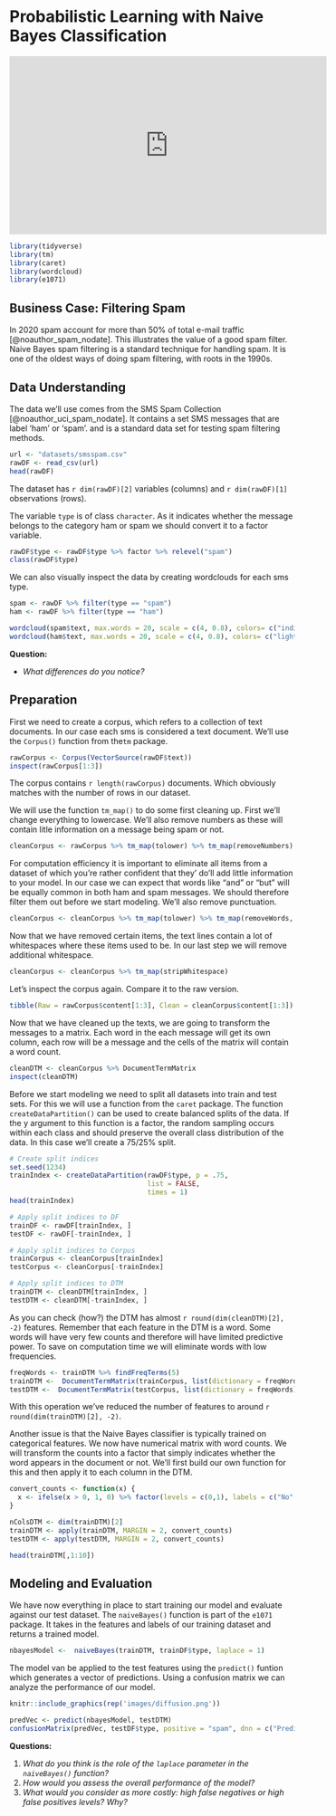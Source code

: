 # Probabilistic Learning with Naive Bayes Classification {#naivebayes}

<iframe width="560" height="315" src="https://www.youtube.com/embed/O2L2Uv9pdDA" frameborder="0" allow="accelerometer; autoplay; clipboard-write; encrypted-media; gyroscope; picture-in-picture" allowfullscreen></iframe>

```r
library(tidyverse)
library(tm)
library(caret)
library(wordcloud)
library(e1071)
```

## Business Case: Filtering Spam
In 2020 spam account for more than 50% of total e-mail traffic [@noauthor_spam_nodate]. This illustrates the value of a good spam filter. Naive Bayes spam filtering is a standard technique for handling spam. It is one of the oldest ways of doing spam filtering, with roots in the 1990s.

## Data Understanding
The data we'll use comes from the SMS Spam Collection [@noauthor_uci_spam_nodate]. It contains a set SMS messages that are label 'ham' or 'spam'. and is a standard data set for testing spam filtering methods.

```r
url <- "datasets/smsspam.csv"
rawDF <- read_csv(url)
head(rawDF)
```

The dataset has `r dim(rawDF)[2]` variables (columns) and `r dim(rawDF)[1]` observations (rows).

The variable `type` is of class `character`. As it indicates whether the message belongs to the category ham or spam we should convert it to a factor variable.

```r
rawDF$type <- rawDF$type %>% factor %>% relevel("spam")
class(rawDF$type)
```

We can also visually inspect the data by creating wordclouds for each sms type.

```r
spam <- rawDF %>% filter(type == "spam")
ham <- rawDF %>% filter(type == "ham")

wordcloud(spam$text, max.words = 20, scale = c(4, 0.8), colors= c("indianred1","indianred2","indianred3","indianred"))
wordcloud(ham$text, max.words = 20, scale = c(4, 0.8), colors= c("lightsteelblue1","lightsteelblue2","lightsteelblue3","lightsteelblue"))
```
**Question:**

* *What differences do you notice?*

## Preparation
First we need to create a corpus, which refers to a collection of text documents. In our case each sms is considered a text document. We'll use the `Corpus()` function from the`tm` package.

```r
rawCorpus <- Corpus(VectorSource(rawDF$text))
inspect(rawCorpus[1:3])
```

The corpus contains `r length(rawCorpus)` documents. Which obviously matches with the number of rows in our dataset.

We will use the function `tm_map()` to do some first cleaning up. First we'll change everything to lowercase. We'll also remove numbers as these will contain litle information on a message being spam or not.

```r
cleanCorpus <- rawCorpus %>% tm_map(tolower) %>% tm_map(removeNumbers)
```

For computation efficiency it is important to eliminate all items from a dataset of which you're rather confident that they' do'll add little information to your model. In our case we can expect that words like "and" or "but" will be equally common in both ham and spam messages. We should therefore filter them out before we start modeling. We'll also remove punctuation.

```r
cleanCorpus <- cleanCorpus %>% tm_map(tolower) %>% tm_map(removeWords, stopwords()) %>% tm_map(removePunctuation)
```
Now that we have removed certain items, the text lines contain a lot of whitespaces where these items used to be. In our last step we will remove additional whitespace.

```r
cleanCorpus <- cleanCorpus %>% tm_map(stripWhitespace)
```
Let's inspect the corpus again. Compare it to the raw version.

```r
tibble(Raw = rawCorpus$content[1:3], Clean = cleanCorpus$content[1:3])
```
Now that we have cleaned up the texts, we are going to transform the messages to a matrix. Each word in the each message will get its own column, each row will be a message and the cells of the matrix will contain a word count.

```r
cleanDTM <- cleanCorpus %>% DocumentTermMatrix
inspect(cleanDTM)
```

Before we start modeling we need to split all datasets into train and test sets. For this we will use a function from the `caret` package. The function `createDataPartition()` can be used to create balanced splits of the data. If the y argument to this function is a factor, the random sampling occurs within each class and should preserve the overall class distribution of the data. In this case we'll create a 75/25% split.

```r

# Create split indices
set.seed(1234)
trainIndex <- createDataPartition(rawDF$type, p = .75, 
                                  list = FALSE, 
                                  times = 1)
head(trainIndex)

# Apply split indices to DF
trainDF <- rawDF[trainIndex, ]
testDF <- rawDF[-trainIndex, ]

# Apply split indices to Corpus
trainCorpus <- cleanCorpus[trainIndex]
testCorpus <- cleanCorpus[-trainIndex]

# Apply split indices to DTM
trainDTM <- cleanDTM[trainIndex, ]
testDTM <- cleanDTM[-trainIndex, ]
```

As you can check (how?) the DTM has almost `r round(dim(cleanDTM)[2], -2)` features. Remember that each feature in the DTM is a word. Some words will have very few counts and therefore will have limited predictive power. To save on computation time we will eliminate words with low frequencies.

```r
freqWords <- trainDTM %>% findFreqTerms(5)
trainDTM <-  DocumentTermMatrix(trainCorpus, list(dictionary = freqWords))
testDTM <-  DocumentTermMatrix(testCorpus, list(dictionary = freqWords))
```

With this operation we've reduced the number of features to around `r round(dim(trainDTM)[2], -2)`.

Another issue is that the Naive Bayes classifier is typically trained on categorical features. We now have numerical matrix with word counts. We will transform the counts into a factor that simply indicates whether the word appears in the document or not. We'll first build our own function for this and then apply it to each column in the DTM.

```r
convert_counts <- function(x) {
  x <- ifelse(x > 0, 1, 0) %>% factor(levels = c(0,1), labels = c("No", "Yes"))
}

nColsDTM <- dim(trainDTM)[2]
trainDTM <- apply(trainDTM, MARGIN = 2, convert_counts)
testDTM <- apply(testDTM, MARGIN = 2, convert_counts)

head(trainDTM[,1:10])
```


## Modeling and Evaluation

We have now everything in place to start training our model and evaluate against our test dataset. The `naiveBayes()` function is part of the `e1071` package. It takes in the features and labels of our training dataset and returns a trained model.

```r
nbayesModel <-  naiveBayes(trainDTM, trainDF$type, laplace = 1)
```

The model van be applied to the test features using the `predict()` funtion which generates a vector of predictions. Using a confusion matrix we can analyze the performance of our model.

```r
knitr::include_graphics(rep('images/diffusion.png'))
```

```r
predVec <- predict(nbayesModel, testDTM)
confusionMatrix(predVec, testDF$type, positive = "spam", dnn = c("Prediction", "True"))
```

**Questions:** 

1. *What do you think is the role of the `laplace` parameter in the `naiveBayes()` function?*
2. *How would you assess the overall performance of the model?*
3. *What would you consider as more costly: high false negatives or high false positives levels? Why?*



